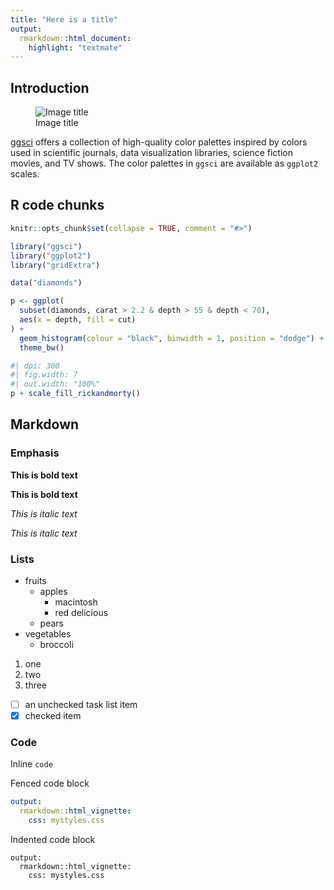 ```yaml
---
title: "Here is a title"
output:
  rmarkdown::html_document:
    highlight: "textmate"
---
```


## Introduction

![Image title](images/cover.png)

[ggsci](https://nanx.me/ggsci/) offers a collection of high-quality
color palettes inspired by colors used in scientific journals,
data visualization libraries, science fiction movies, and TV shows.
The color palettes in `ggsci` are available as `ggplot2` scales.

## R code chunks

```r
knitr::opts_chunk$set(collapse = TRUE, comment = "#>")
```

```r
library("ggsci")
library("ggplot2")
library("gridExtra")

data("diamonds")

p <- ggplot(
  subset(diamonds, carat > 2.2 & depth > 55 & depth < 70),
  aes(x = depth, fill = cut)
) +
  geom_histogram(colour = "black", binwidth = 1, position = "dodge") +
  theme_bw()
```

```r
#| dpi: 300
#| fig.width: 7
#| out.width: "100%"
p + scale_fill_rickandmorty()
```

## Markdown

### Emphasis

**This is bold text**

__This is bold text__

*This is italic text*

_This is italic text_

### Lists

- fruits
  - apples
    - macintosh
    - red delicious
  - pears
- vegetables
  - broccoli

1. one
1. two
1. three

- [ ] an unchecked task list item
- [x] checked item

### Code

Inline `code`

Fenced code block

```yaml
output:
  rmarkdown::html_vignette:
    css: mystyles.css
```

Indented code block

    output:
      rmarkdown::html_vignette:
        css: mystyles.css
